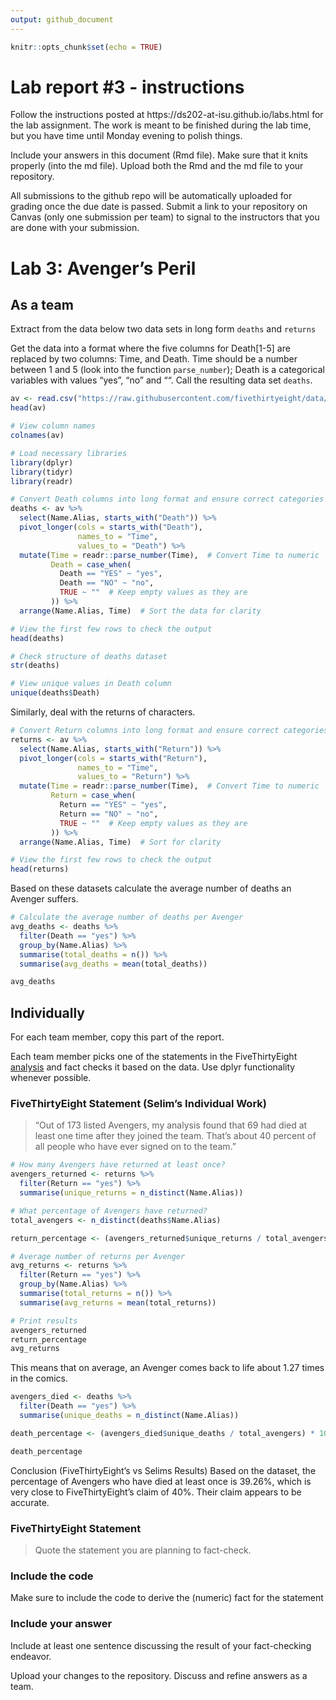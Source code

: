 ```yaml
---
output: github_document
---
```


<!-- README.md is generated from README.Rmd. Please edit the README.Rmd file -->


```r
knitr::opts_chunk$set(echo = TRUE)
```

# Lab report #3 - instructions

Follow the instructions posted at https://ds202-at-isu.github.io/labs.html for the lab assignment. The work is meant to be finished during the lab time, but you have time until Monday evening to polish things.

Include your answers in this document (Rmd file). Make sure that it knits properly (into the md file). Upload both the Rmd and the md file to your repository.  

All submissions to the github repo will be automatically uploaded for grading once the due date is passed.
Submit a link to your repository on Canvas (only one submission per team) to signal to the instructors that you are done with your submission.

# Lab 3: Avenger's Peril

## As a team

Extract from the data below two data sets in long form `deaths` and `returns`

Get the data into a format where the five columns for Death[1-5] are replaced by two columns: Time, and Death. Time should be a number between 1 and 5 (look into the function `parse_number`); Death is a categorical variables with values "yes", "no" and "". Call the resulting data set `deaths`. 

```r
av <- read.csv("https://raw.githubusercontent.com/fivethirtyeight/data/master/avengers/avengers.csv", stringsAsFactors = FALSE)
head(av)
```

```r
# View column names
colnames(av)

```
```r
# Load necessary libraries
library(dplyr)
library(tidyr)
library(readr)

# Convert Death columns into long format and ensure correct categories
deaths <- av %>%
  select(Name.Alias, starts_with("Death")) %>%
  pivot_longer(cols = starts_with("Death"), 
               names_to = "Time", 
               values_to = "Death") %>%
  mutate(Time = readr::parse_number(Time),  # Convert Time to numeric
         Death = case_when(
           Death == "YES" ~ "yes",
           Death == "NO" ~ "no",
           TRUE ~ ""  # Keep empty values as they are
         )) %>%
  arrange(Name.Alias, Time)  # Sort the data for clarity

# View the first few rows to check the output
head(deaths)

```

```r
# Check structure of deaths dataset
str(deaths)

# View unique values in Death column
unique(deaths$Death)

```
Similarly, deal with the returns of characters.

```r
# Convert Return columns into long format and ensure correct categories
returns <- av %>%
  select(Name.Alias, starts_with("Return")) %>%
  pivot_longer(cols = starts_with("Return"), 
               names_to = "Time", 
               values_to = "Return") %>%
  mutate(Time = readr::parse_number(Time),  # Convert Time to numeric
         Return = case_when(
           Return == "YES" ~ "yes",
           Return == "NO" ~ "no",
           TRUE ~ ""  # Keep empty values as they are
         )) %>%
  arrange(Name.Alias, Time)  # Sort for clarity

# View the first few rows to check the output
head(returns)

```

Based on these datasets calculate the average number of deaths an Avenger suffers. 

```r
# Calculate the average number of deaths per Avenger
avg_deaths <- deaths %>%
  filter(Death == "yes") %>%
  group_by(Name.Alias) %>%
  summarise(total_deaths = n()) %>%
  summarise(avg_deaths = mean(total_deaths))

avg_deaths

```

## Individually

For each team member, copy this part of the report. 

Each team member picks one of the statements in the FiveThirtyEight [analysis](https://fivethirtyeight.com/features/avengers-death-comics-age-of-ultron/) and fact checks it based on the data. Use dplyr functionality whenever possible.

### FiveThirtyEight Statement (Selim's Individual Work)

> "Out of 173 listed Avengers, my analysis found that 69 had died at least one time after they joined the team. That’s about 40 percent of all people who have ever signed on to the team."

```r
# How many Avengers have returned at least once?
avengers_returned <- returns %>%
  filter(Return == "yes") %>%
  summarise(unique_returns = n_distinct(Name.Alias))

# What percentage of Avengers have returned?
total_avengers <- n_distinct(deaths$Name.Alias)

return_percentage <- (avengers_returned$unique_returns / total_avengers) * 100

# Average number of returns per Avenger
avg_returns <- returns %>%
  filter(Return == "yes") %>%
  group_by(Name.Alias) %>%
  summarise(total_returns = n()) %>%
  summarise(avg_returns = mean(total_returns))

# Print results
avengers_returned
return_percentage
avg_returns
```
This means that on average, an Avenger comes back to life about 1.27 times in the comics.

```r
avengers_died <- deaths %>%
  filter(Death == "yes") %>%
  summarise(unique_deaths = n_distinct(Name.Alias))

death_percentage <- (avengers_died$unique_deaths / total_avengers) * 100

death_percentage

```

Conclusion (FiveThirtyEight's vs Selims Results)
Based on the dataset, the percentage of Avengers who have died at least once is 39.26%, which is very close to FiveThirtyEight's claim of 40%. Their claim appears to be accurate.


### FiveThirtyEight Statement

> Quote the statement you are planning to fact-check.

### Include the code

Make sure to include the code to derive the (numeric) fact for the statement

### Include your answer

Include at least one sentence discussing the result of your fact-checking endeavor.

Upload your changes to the repository. Discuss and refine answers as a team.

